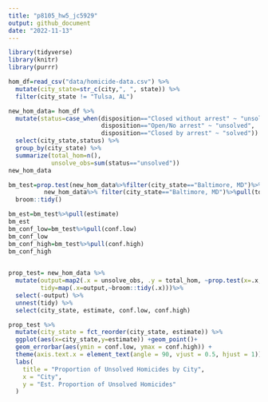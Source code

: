 ```yaml
---
title: "p8105_hw5_jc5929"
output: github_document
date: "2022-11-13"
---
```


```r
library(tidyverse)
library(knitr)
library(purrr)
```

```r
hom_df=read_csv("data/homicide-data.csv") %>%
  mutate(city_state=str_c(city,", ", state)) %>%
  filter(city_state != "Tulsa, AL")
```

```r
new_hom_data= hom_df %>%
  mutate(status=case_when(disposition=="Closed without arrest" ~ "unsolved",
                          disposition=="Open/No arrest" ~ "unsolved",
                          disposition=="Closed by arrest" ~ "solved")) %>%
  select(city_state,status) %>%
  group_by(city_state) %>%
  summarize(total_hom=n(),
            unsolve_obs=sum(status=="unsolved")) 
new_hom_data

```

```r
bm_test=prop.test(new_hom_data%>%filter(city_state=="Baltimore, MD")%>%pull(unsolve_obs),
          new_hom_data%>% filter(city_state=="Baltimore, MD")%>%pull(total_hom)) %>%
  broom::tidy() 

bm_est=bm_test%>%pull(estimate) 
bm_est
bm_conf_low=bm_test%>%pull(conf.low)
bm_conf_low
bm_conf_high=bm_test%>%pull(conf.high)
bm_conf_high
  
```

```r
prop_test= new_hom_data %>%
  mutate(output=map2(.x = unsolve_obs, .y = total_hom, ~prop.test(x=.x,n=.y)),
         tidy=map(.x=output,~broom::tidy(.x)))%>%
  select(-output) %>%
  unnest(tidy) %>%
  select(city_state, estimate, conf.low, conf.high)
```

```r
prop_test %>%
  mutate(city_state = fct_reorder(city_state, estimate)) %>%
  ggplot(aes(x=city_state,y=estimate)) +geom_point()+
  geom_errorbar(aes(ymin = conf.low, ymax = conf.high)) +
  theme(axis.text.x = element_text(angle = 90, vjust = 0.5, hjust = 1)) +
  labs(
    title = "Proportion of Unsolved Homicides by City",
    x = "City",
    y = "Est. Proportion of Unsolved Homicides"
  )

```